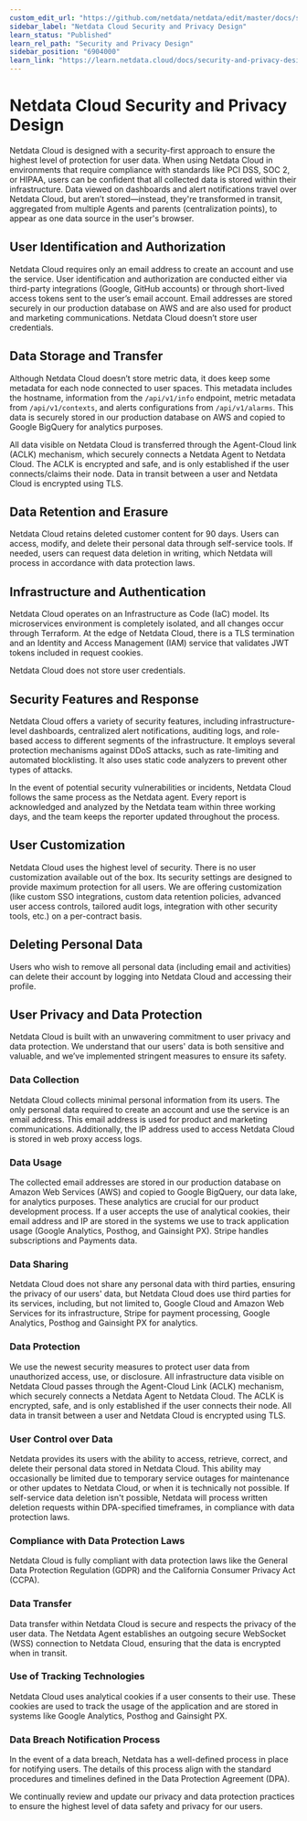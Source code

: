 ```yaml
---
custom_edit_url: "https://github.com/netdata/netdata/edit/master/docs/security-and-privacy-design/netdata-cloud-security.md"
sidebar_label: "Netdata Cloud Security and Privacy Design"
learn_status: "Published"
learn_rel_path: "Security and Privacy Design"
sidebar_position: "6904000"
learn_link: "https://learn.netdata.cloud/docs/security-and-privacy-design/netdata-cloud-security-and-privacy-design"
---
```


# Netdata Cloud Security and Privacy Design

Netdata Cloud is designed with a security-first approach to ensure the highest level of protection for user data. When
using Netdata Cloud in environments that require compliance with standards like PCI DSS, SOC 2, or HIPAA, users can be
confident that all collected data is stored within their infrastructure. Data viewed on dashboards and alert
notifications travel over Netdata Cloud, but aren’t stored—instead, they're transformed in transit, aggregated from
multiple Agents and parents (centralization points), to appear as one data source in the user's browser.

## User Identification and Authorization

Netdata Cloud requires only an email address to create an account and use the service. User identification and
authorization are conducted either via third-party integrations (Google, GitHub accounts) or through short-lived access
tokens sent to the user’s email account. Email addresses are stored securely in our production database on AWS and are
also used for product and marketing communications. Netdata Cloud doesn’t store user credentials.

## Data Storage and Transfer

Although Netdata Cloud doesn’t store metric data, it does keep some metadata for each node connected to user spaces.
This metadata includes the hostname, information from the `/api/v1/info` endpoint, metric metadata
from `/api/v1/contexts`, and alerts configurations from `/api/v1/alarms`. This data is securely stored in our production
database on AWS and copied to Google BigQuery for analytics purposes.

All data visible on Netdata Cloud is transferred through the Agent-Cloud link (ACLK) mechanism, which securely connects
a Netdata Agent to Netdata Cloud. The ACLK is encrypted and safe, and is only established if the user connects/claims
their node. Data in transit between a user and Netdata Cloud is encrypted using TLS.

## Data Retention and Erasure

Netdata Cloud retains deleted customer content for 90 days. Users can access, modify, and delete their personal data through self-service tools. If needed, users can request data deletion in writing, which Netdata will process in accordance with data protection laws.

## Infrastructure and Authentication

Netdata Cloud operates on an Infrastructure as Code (IaC) model. Its microservices environment is completely isolated,
and all changes occur through Terraform. At the edge of Netdata Cloud, there is a TLS termination and an Identity and
Access Management (IAM) service that validates JWT tokens included in request cookies.

Netdata Cloud does not store user credentials.

## Security Features and Response

Netdata Cloud offers a variety of security features, including infrastructure-level dashboards, centralized alert notifications, auditing logs, and role-based access to different segments of the infrastructure. It employs several protection mechanisms against DDoS attacks, such as rate-limiting and automated blocklisting. It also uses static code analyzers to prevent other types of attacks.

In the event of potential security vulnerabilities or incidents, Netdata Cloud follows the same process as the Netdata
agent. Every report is acknowledged and analyzed by the Netdata team within three working days, and the team keeps the
reporter updated throughout the process.

## User Customization

Netdata Cloud uses the highest level of security. There is no user customization available out of the box. Its security
settings are designed to provide maximum protection for all users. We are offering customization (like custom SSO
integrations, custom data retention policies, advanced user access controls, tailored audit logs, integration with other
security tools, etc.) on a per-contract basis.

## Deleting Personal Data

Users who wish to remove all personal data (including email and activities) can delete their account by logging into Netdata Cloud and accessing their profile.

## User Privacy and Data Protection

Netdata Cloud is built with an unwavering commitment to user privacy and data protection. We understand that our users'
data is both sensitive and valuable, and we’ve implemented stringent measures to ensure its safety.

### Data Collection

Netdata Cloud collects minimal personal information from its users. The only personal data required to create an account
and use the service is an email address. This email address is used for product and marketing communications.
Additionally, the IP address used to access Netdata Cloud is stored in web proxy access logs.

### Data Usage

The collected email addresses are stored in our production database on Amazon Web Services (AWS) and copied to Google
BigQuery, our data lake, for analytics purposes. These analytics are crucial for our product development process. If a
user accepts the use of analytical cookies, their email address and IP are stored in the systems we use to track
application usage (Google Analytics, Posthog, and Gainsight PX). Stripe handles subscriptions and Payments data.

### Data Sharing

Netdata Cloud does not share any personal data with third parties, ensuring the privacy of our users' data, but Netdata
Cloud does use third parties for its services, including, but not limited to, Google Cloud and Amazon Web Services for
its infrastructure, Stripe for payment processing, Google Analytics, Posthog and Gainsight PX for analytics.

### Data Protection

We use the newest security measures to protect user data from unauthorized access, use, or disclosure. All
infrastructure data visible on Netdata Cloud passes through the Agent-Cloud Link (ACLK) mechanism, which securely
connects a Netdata Agent to Netdata Cloud. The ACLK is encrypted, safe, and is only established if the user connects
their node. All data in transit between a user and Netdata Cloud is encrypted using TLS.

### User Control over Data

Netdata provides its users with the ability to access, retrieve, correct, and delete their personal data stored in Netdata Cloud.
This ability may occasionally be limited due to temporary service outages for maintenance or other updates to Netdata Cloud, or when it is technically not possible.
If self-service data deletion isn't possible, Netdata will process written deletion requests within DPA-specified timeframes, in compliance with data protection laws.

### Compliance with Data Protection Laws

Netdata Cloud is fully compliant with data protection laws like the General Data Protection Regulation (GDPR) and the
California Consumer Privacy Act (CCPA).

### Data Transfer

Data transfer within Netdata Cloud is secure and respects the privacy of the user data. The Netdata Agent establishes an
outgoing secure WebSocket (WSS) connection to Netdata Cloud, ensuring that the data is encrypted when in transit.

### Use of Tracking Technologies

Netdata Cloud uses analytical cookies if a user consents to their use. These cookies are used to track the usage of the
application and are stored in systems like Google Analytics, Posthog and Gainsight PX.

### Data Breach Notification Process

In the event of a data breach, Netdata has a well-defined process in place for notifying users. The details of this
process align with the standard procedures and timelines defined in the Data Protection Agreement (DPA).

We continually review and update our privacy and data protection practices to ensure the highest level of data safety
and privacy for our users.
